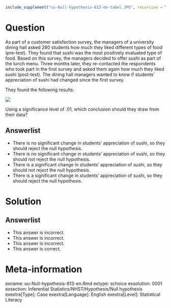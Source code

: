```{r, echo = FALSE, results = "hide"}
include_supplement("uu-Null-hypothesis-813-en-tabel.JPG", recursive = TRUE)
```

Question
========
  
As part of a customer satisfaction survey, the managers of a university dining hall asked 280 students how much they liked different types of food (pre-test). They found that sushi was the most positively evaluated type of food. Based on this survey, the managers decided to offer sushi as part of the lunch menu. Three months later, they re-contacted the respondents who took part in the first survey and asked them again how much they liked sushi (post-test). The dining hall managers wanted to know if students’ appreciation of sushi had changed since the first survey.

They found the following results:

![](uu-Null-hypothesis-813-en-tabel.JPG)

Using a significance level of .01, which conclusion should they draw from their data?

  
Answerlist
----------
* There is no significant change in students’ appreciation of sushi, so they should reject the null hypothesis.
* There is no significant change in students’ appreciation of sushi, so they should not reject the null hypothesis.
* There is a significant change in students’ appreciation of sushi, so they should not reject the null hypothesis.
* There is a significant change in students’ appreciation of sushi, so they should reject the null hypothesis.

Solution
========



Answerlist
----------
* This answer is incorrect.
* This answer is incorrect.
* This answer is incorrect.
* This answer is correct.


Meta-information
================
exname: uu-Null-hypothesis-813-en.Rmd
extype: schoice
exsolution: 0001
exsection: Inferential Statistics/NHST/Hypothesis/Null hypothesis
exextra[Type]: Case
exextra[Language]: English
exextra[Level]: Statistical Literacy